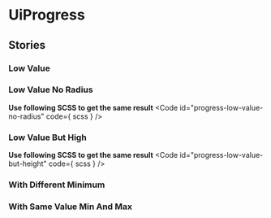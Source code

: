 
<Meta of={stories}/>

# UiProgress
<Canvas of={stories.Common} />
<ArgTypes />

## Stories
### Low Value
<Canvas of={stories.LowValue}/>

### Low Value No Radius
<Canvas of={stories.LowValueNoRadius}/>

**Use following SCSS to get the same result**
<Code
  id="progress-low-value-no-radius"
  code={ scss }
/>

### Low Value But High
<Canvas of={stories.LowValueButHigh}/>

**Use following SCSS to get the same result**
<Code
  id="progress-low-value-but-height"
  code={ scss }
/>

### With Different Minimum
<Canvas of={stories.WithDifferentMinimum}/>

### With Same Value Min And Max
<Canvas of={stories.WithSameValueMinAndMax}/>
